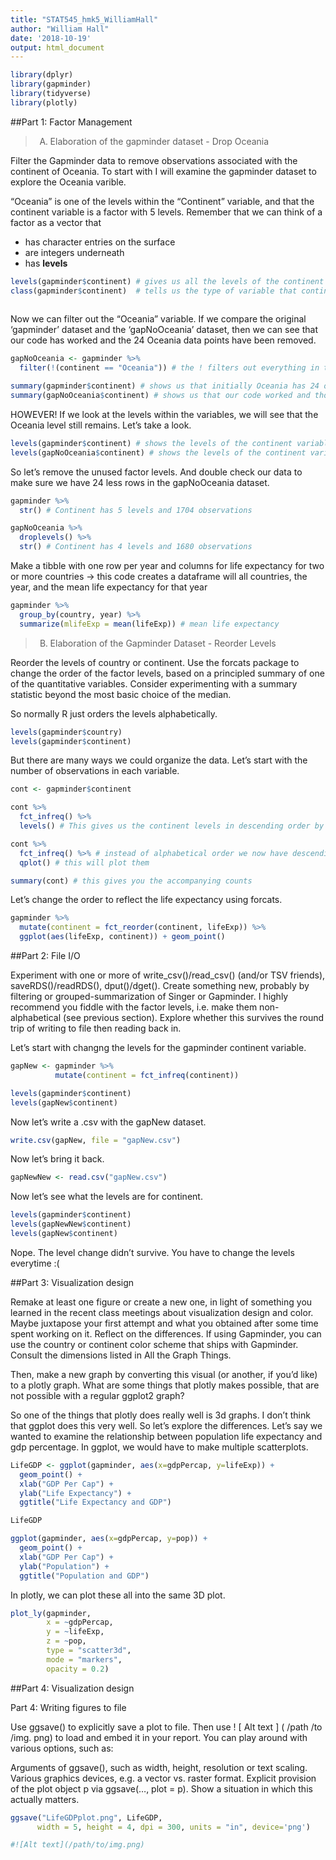 ```yaml
---
title: "STAT545_hmk5_WilliamHall"
author: "William Hall"
date: '2018-10-19'
output: html_document
---
```


```r
library(dplyr)
library(gapminder)
library(tidyverse)
library(plotly)
```


##Part 1: Factor Management

>A) Elaboration of the gapminder dataset - Drop Oceania


Filter the Gapminder data to remove observations associated with the continent of Oceania. To start with I will examine the gapminder dataset to explore the Oceania varible. 

"Oceania" is one of the levels within the "Continent" variable, and that the continent variable is a factor with 5 levels. Remember that we can think of a factor as a vector that

- has character entries on the surface
- are integers underneath
- has __levels__

```r
levels(gapminder$continent) # gives us all the levels of the continent factor variable
class(gapminder$continent)  # tells us the type of variable that continent is
  
```

Now we can filter out the "Oceania" variable. If we compare the original 'gapminder' dataset and the 'gapNoOceania' dataset, then we can see that our code has worked and the 24 Oceania data points have been removed.

```r
gapNoOceania <- gapminder %>% 
  filter(!(continent == "Oceania")) # the ! filters out everything in the brackets

summary(gapminder$continent) # shows us that initially Oceania has 24 observations
summary(gapNoOceania$continent) # shows us that our code worked and those 24 obvs in Oceania have been removed.

```

HOWEVER! If we look at the levels within the variables, we will see that the Oceania level still remains. Let's take a look.

```r
levels(gapminder$continent) # shows the levels of the continent variable -> Oceania is still there (as it should be)
levels(gapNoOceania$continent) # shows the levels of the continent variable -> Oceania is still there even though it shouldn't be
```

So let's remove the unused factor levels. And double check our data to make sure we have 24 less rows in the gapNoOceania dataset. 

```r
gapminder %>% 
  str() # Continent has 5 levels and 1704 observations

gapNoOceania %>% 
  droplevels() %>% 
  str() # Continent has 4 levels and 1680 observations
```

Make a tibble with one row per year and columns for life expectancy for two or more countries -> this code creates a dataframe will all countries, the year, and the mean life expectancy for that year

```r
gapminder %>% 
  group_by(country, year) %>% 
  summarize(mlifeExp = mean(lifeExp)) # mean life expectancy
```

>B) Elaboration of the Gapminder Dataset - Reorder Levels

Reorder the levels of country or continent. Use the forcats package to change the order of the factor levels, based on a principled summary of one of the quantitative variables. Consider experimenting with a summary statistic beyond the most basic choice of the median.

So normally R just orders the levels alphabetically.

```r
levels(gapminder$country)
levels(gapminder$continent)
```

But there are many ways we could organize the data. Let's start with the number of observations in each variable.

```r
cont <- gapminder$continent

cont %>% 
  fct_infreq() %>% 
  levels() # This gives us the continent levels in descending order by count: "Africa"   "Asia"     "Europe"   "Americas" "Oceania" 

cont %>% 
  fct_infreq() %>% # instead of alphabetical order we now have descending order by count
  qplot() # this will plot them

summary(cont) # this gives you the accompanying counts
```

Let's change the order to reflect the life expectancy using forcats.

```r

gapminder %>%
  mutate(continent = fct_reorder(continent, lifeExp)) %>% 
  ggplot(aes(lifeExp, continent)) + geom_point()

```


##Part 2: File I/O

Experiment with one or more of write_csv()/read_csv() (and/or TSV friends), saveRDS()/readRDS(), dput()/dget(). Create something new, probably by filtering or grouped-summarization of Singer or Gapminder. I highly recommend you fiddle with the factor levels, i.e. make them non-alphabetical (see previous section). Explore whether this survives the round trip of writing to file then reading back in.

Let's start with changng the levels for the gapminder continent variable.


```r
gapNew <- gapminder %>% 
          mutate(continent = fct_infreq(continent))

levels(gapminder$continent)    
levels(gapNew$continent)
```


Now let's write a .csv with the gapNew dataset.

```r
write.csv(gapNew, file = "gapNew.csv")
```

Now let's bring it back.

```r
gapNewNew <- read.csv("gapNew.csv")
```

Now let's see what the levels are for continent.

```r
levels(gapminder$continent)
levels(gapNewNew$continent)
levels(gapNew$continent)
```


Nope. The level change didn't survive. You have to change the levels everytime :(

##Part 3: Visualization design

Remake at least one figure or create a new one, in light of something you learned in the recent class meetings about visualization design and color. Maybe juxtapose your first attempt and what you obtained after some time spent working on it. Reflect on the differences. If using Gapminder, you can use the country or continent color scheme that ships with Gapminder. Consult the dimensions listed in All the Graph Things.

Then, make a new graph by converting this visual (or another, if you’d like) to a plotly graph. What are some things that plotly makes possible, that are not possible with a regular ggplot2 graph?


So one of the things that plotly does really well is 3d graphs. I don't think that ggplot does this very well. So let's explore the differences. Let's say we wanted to examine the relationship between population life expectancy and gdp percentage. In ggplot, we would have to make multiple scatterplots.

```r
LifeGDP <- ggplot(gapminder, aes(x=gdpPercap, y=lifeExp)) +
  geom_point() +
  xlab("GDP Per Cap") + 
  ylab("Life Expectancy") + 
  ggtitle("Life Expectancy and GDP")

LifeGDP
```

```r
ggplot(gapminder, aes(x=gdpPercap, y=pop)) +
  geom_point() +
  xlab("GDP Per Cap") + 
  ylab("Population") + 
  ggtitle("Population and GDP")
```

In plotly, we can plot these all into the same 3D plot.

```r
plot_ly(gapminder, 
        x = ~gdpPercap, 
        y = ~lifeExp, 
        z = ~pop,
        type = "scatter3d",
        mode = "markers",
        opacity = 0.2)
```


##Part 4: Visualization design

Part 4: Writing figures to file

Use ggsave() to explicitly save a plot to file. Then use ! [ Alt text ] ( /path /to /img. png) to load and embed it in your report. You can play around with various options, such as:

Arguments of ggsave(), such as width, height, resolution or text scaling. Various graphics devices, e.g. a vector vs. raster format. Explicit provision of the plot object p via ggsave(..., plot = p). Show a situation in which this actually matters.

```r
ggsave("LifeGDPplot.png", LifeGDP,
      width = 5, height = 4, dpi = 300, units = "in", device='png')
```


```r
#![Alt text](/path/to/img.png)
```





